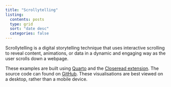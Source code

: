 ```yaml
---
title: "Scrollytelling"
listing:
  contents: posts
  type: grid
  sort: "date desc"
  categories: false
---
```


Scrollytelling is a digital storytelling technique that uses interactive scrolling to reveal content, animations, or data in a dynamic and engaging way as the user scrolls down a webpage.

These examples are built using [Quarto](https://quarto.org/) and the [Closeread extension](https://closeread.netlify.app/). The source code can found on [GitHub](https://github.com/nrennie/scrollytelling). These visualisations are best viewed on a desktop, rather than a mobile device.

